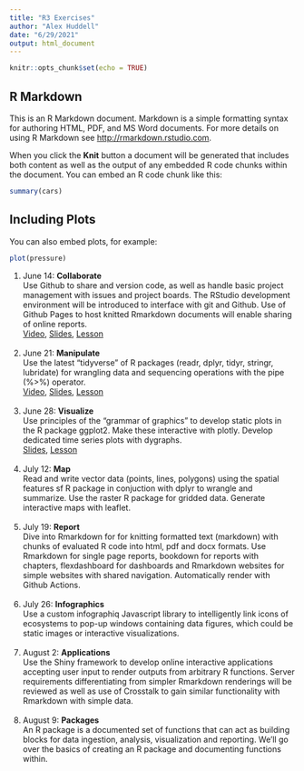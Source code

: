 ```yaml
---
title: "R3 Exercises"
author: "Alex Huddell"
date: "6/29/2021"
output: html_document
---
```


```r
knitr::opts_chunk$set(echo = TRUE)
```

## R Markdown

This is an R Markdown document. Markdown is a simple formatting syntax for authoring HTML, PDF, and MS Word documents. For more details on using R Markdown see <http://rmarkdown.rstudio.com>.

When you click the **Knit** button a document will be generated that includes both content as well as the output of any embedded R code chunks within the document. You can embed an R code chunk like this:

```r
summary(cars)
```

## Including Plots

You can also embed plots, for example:

```r
plot(pressure)
```

1.  June 14: **Collaborate**\
    Use Github to share and version code, as well as handle basic
    project management with issues and project boards. The RStudio
    development environment will be introduced to interface with git and
    Github. Use of Github Pages to host knitted Rmarkdown documents will
    enable sharing of online reports.\
    [Video](https://youtu.be/KHaIlNxNjNA), [Slides](https://docs.google.com/presentation/d/1AXuQhSfQ3w-3Hv7BV6PT3yLsPqxJcY52UXTlQr1ytoM/edit#slide=id.p), [Lesson](./collaborate.html) \
    \
2.  June 21: **Manipulate**\
    Use the latest "tidyverse" of R packages (readr, dplyr, tidyr,
    stringr, lubridate) for wrangling data and sequencing operations
    with the pipe (%\>%) operator.\
    [Video](https://youtu.be/KncPglQcyKU), 
    [Slides](https://docs.google.com/presentation/d/1lilrIzlD5Y2vPEax4fao8GqS-TsxSzNMfyGPgKr7TlM/edit?usp=sharing), [Lesson](./manipulate.html) \
    \
3.  June 28: **Visualize**\
    Use principles of the "grammar of graphics" to develop static plots
    in the R package ggplot2. Make these interactive with plotly.
    Develop dedicated time series plots with dygraphs.\
    [Slides](https://docs.google.com/presentation/d/1AS6beW02Upzv4vi5RgK_mwi0o740Q5l0kgCMsKOCmos/edit?usp=sharing), [Lesson](./visualize.html) \
    \
4.  July 12: **Map**\
    Read and write vector data (points, lines, polygons) using the
    spatial features sf R package in conjuction with dplyr to wrangle
    and summarize. Use the raster R package for gridded data. Generate
    interactive maps with leaflet.\
    \
5.  July 19: **Report**\
    Dive into Rmarkdown for for knitting formatted text (markdown) with
    chunks of evaluated R code into html, pdf and docx formats. Use
    Rmarkdown for single page reports, bookdown for reports with
    chapters, flexdashboard for dashboards and Rmarkdown websites for
    simple websites with shared navigation. Automatically render with
    Github Actions.\
    \
6.  July 26: **Infographics**\
    Use a custom infographiq Javascript library to intelligently link
    icons of ecosystems to pop-up windows containing data figures, which
    could be static images or interactive visualizations.\
    \
7.  August 2: **Applications**\
    Use the Shiny framework to develop online interactive applications
    accepting user input to render outputs from arbitrary R functions.
    Server requirements differentiating from simpler Rmarkdown
    renderings will be reviewed as well as use of Crosstalk to gain
    similar functionality with Rmarkdown with simple data.\
    \
8.  August 9: **Packages**\
    An R package is a documented set of functions that can act as
    building blocks for data ingestion, analysis, visualization and
    reporting. We'll go over the basics of creating an R package and
    documenting functions within.
    \
